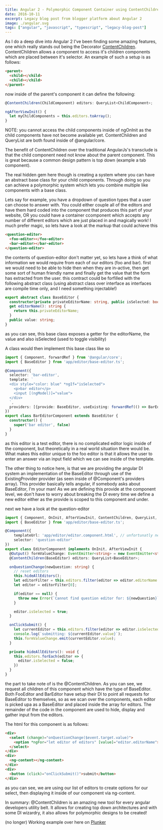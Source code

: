 ```yaml
---
title: Angular 2 - Polymorphic Component Container using ContentChildren
date: 2016-10-11
excerpt: Legacy blog post from blogger platform about Angular 2
image: ./angular.svg
tags: ["angular", "javascript", "typescript", "legacy-blog-post"]
---
```

As I do a deep dive into Angular 2 I've been finding some amazing features,
one which really stands out being the Decorator [ContentChildren](https://angular.io/api/core/ContentChildren).
ContentChildren allows a component to access it's children components
which are placed between it's selector. An example of such a setup is as follows:

```html
<parent>
  <child></child>
  <child></child>
</parent>
```

now inside of the parent's component it can define the following:

```ts
@ContentChildren(ChildComponent) editors: QueryList<ChildComponent>;

ngAfterViewInit() {
  let myChildComponents = this.editors.toArray();
}
```



NOTE: you cannot access the child components inside of ngOnInit as the
child components have not become available yet. ContentChildren and
QueryList are both found inside of @angular/core.


The benefit of ContentChildren over the traditional AngularJs's transclude
is that the child component need not know about the parent component.
This is great because a common design pattern is top down (example a tab component).


The real hidden gem here though is creating a system where you can have an
abstract base class for your child components. Through doing so you can achieve a
polymorphic system which lets you combine multiple like components with a base class.

Lets say for example, you have a dropdown of question types that a user can
choose to answer with. You could either couple all of the editors and have
them hard coded into the component that produces this part of your website,
OR you could have a container ccomponent which accepts any number of different
editors which are just placed in and magically work! I much prefer magic,
so lets have a look at the markup that could achieve this

```html
<question-editor>
  <foo-editor></foo-editor>
  <bar-editor></bar-editor>
</question-editor>
```


the contents of question-editor don't matter yet, so lets have a think of what
information we would require from each of our editors (foo and bar).
first we would need to be able to hide then when they are in-active,
then get some sort of human friendly name and finally get the value
that the form has extracted from the user. this contract could be
forfilled with the following abstract class
(using abstract class over interface as interfaces are compile time only,
and I need something injectable!)

```ts
export abstract class BaseEditor {
  constructor(private privateEditorName: string, public isSelected: boolean = false) {}
  get editorName(): string {
    return this.privateEditorName;
  }
  public value: string;
}
```

as you can see, this base class exposes a getter for the editorName,
the value and also isSelected (used to toggle visibility)

A class would then implement this base class like so

```ts
import { Component, forwardRef } from '@angular/core';
import { BaseEditor } from 'app/editor/base-editor.ts';

@Component({
  selector: 'bar-editor',
  template: `
  <div style="color: blue" *ngIf="isSelected">
    <p>bar editor</p>
    <input [(ngModel)]="value">
  </div>
  `,
  providers: [{provide: BaseEditor, useExisting: forwardRef(() => BarEditorComponent)}]
})
export class BarEditorComponent extends BaseEditor {
  constructor() {
    super('bar editor', false)
  }
}
```


as this editor is a test editor, there is no complicated editor logic inside of the component,
but theoretically in a real world situation there would be.
What makes this editor unique to the foo editor is that it allows the user to enter an
answer via an input field which we can see inside of the template.

The other thing to notice here, is that we are providing the angular
DI system an implementation of the BaseEditor through use of the ExistingProvider provider
(as seen inside of @Component's providers array). This provider basically tells angular,
if somebody asks about BaseEditor, I'm your man! As we are defining this provide at the
component level, we don't have to worry about breaking the DI every time we define
a new editor either as the provide is scoped to this component and under.

next we have a look at the question-editor

```ts
import { Component, OnInit, AfterViewInit, ContentChildren, QueryList, Output, EventEmitter } from '@angular/core'
import { BaseEditor } from 'app/editor/base-editor.ts';

@Component({
    templateUrl: 'app/editor/editor.component.html', // unfortunatly need full uri
    selector: 'question-editor'
})
export class EditorComponent implements OnInit, AfterViewInit {
  @Output() formValueChange: EventEmitter<string> = new EventEmitter<string>();
  @ContentChildren(BaseEditor) editors: QueryList<BaseEditor>;

  onQuestionChange(newQuestion: string) {
    // reset editors
    this.hideAllEditors();
    let editorFilter = this.editors.filter(editor => editor.editorName === newQuestion);
    let editor = editorFilter[0];

    if(editor == null) {
      throw new Error(`Cannot find question editor for: ${newQuestion}`)
    }

    editor.isSelected = true;
  }

  onClickSubmit() {
    let currentEditor = this.editors.filter(editor => editor.isSelected)[0];
    console.log(`submitting: ${currentEditor.value}`);
    this.formValueChange.emit(currentEditor.value);
  }

  private hideAllEditors(): void {
    this.editors.forEach(editor => {
      editor.isSelected = false;
    })
  }
}
```

the part to take note of is the @ContentChildren. As you can see,
we request all children of this component which have the type of BaseEditor.
Both FooEditor and BarEditor have setup their DI to point all requests for
BaseEditor to themselves, so as we scan over the components,
each editor is picked upa as a BaseEditor and placed inside the array for editors.
The remainder of the code in the component are used to hide, display and gather
input from the editors.

The html for this component is as follows:

```html
<div>
  <select (change)="onQuestionChange($event.target.value)">
    <option *ngFor="let editor of editors" [value]="editor.editorName">{{ editor.editorName }}</option>
  </select>
</div>
<div>
  <ng-content></ng-content>
</div>
<div>
  <button (click)="onClickSubmit()">submit</button>
</div>
```

as you can see, we are using our list of editors to create options for our select,
then displaying it inside of our component via ng-content.

In summary: @ContentChildren is an amazing new tool for every angular developers utility belt.
It allows for creating top down architectures and with some DI wizardry,
it also allows for polymorphic designs to be created!

(no longer) Working example over here on [Plunker](http://plnkr.co/edit/MNU0tn?p=preview&preview)
